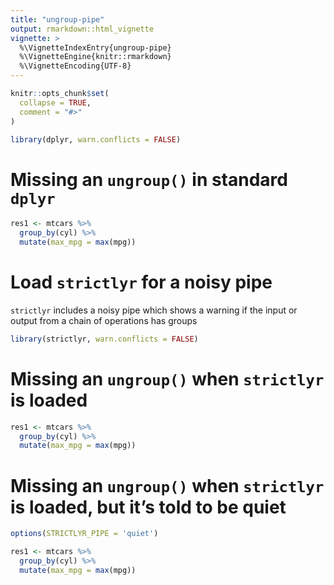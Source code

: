 ```yaml
---
title: "ungroup-pipe"
output: rmarkdown::html_vignette
vignette: >
  %\VignetteIndexEntry{ungroup-pipe}
  %\VignetteEngine{knitr::rmarkdown}
  %\VignetteEncoding{UTF-8}
---
```


```r
knitr::opts_chunk$set(
  collapse = TRUE,
  comment = "#>"
)
```

```r
library(dplyr, warn.conflicts = FALSE)
```

# Missing an `ungroup()` in standard `dplyr`

```r
res1 <- mtcars %>%
  group_by(cyl) %>%
  mutate(max_mpg = max(mpg))
```


# Load `strictlyr` for a noisy pipe

`strictlyr` includes a noisy pipe which shows a warning if the input or output
from a chain of operations has groups
```r
library(strictlyr, warn.conflicts = FALSE)
```



# Missing an `ungroup()` when `strictlyr` is loaded

```r
res1 <- mtcars %>%
  group_by(cyl) %>%
  mutate(max_mpg = max(mpg))
```




# Missing an `ungroup()` when `strictlyr` is loaded, but it's told to be quiet

```r
options(STRICTLYR_PIPE = 'quiet')

res1 <- mtcars %>%
  group_by(cyl) %>%
  mutate(max_mpg = max(mpg))
```